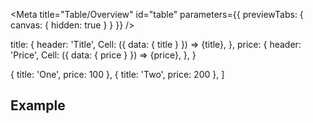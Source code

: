 
<Meta
  title="Table/Overview"
  id="table"
  parameters={{ previewTabs: { canvas: { hidden: true } } }}
/>

  title: {
    header: 'Title',
    Cell: ({ data: { title } }) => <span>{title}</span>,
  },
  price: {
    header: 'Price',
    Cell: ({ data: { price } }) => <span>{price}</span>,
  },
}

  { title: 'One', price: 100 },
  { title: 'Two', price: 200 },
]

<TableReadme />

## Example

<Canvas>
  <Table columns={columns} data={data} />
</Canvas>

